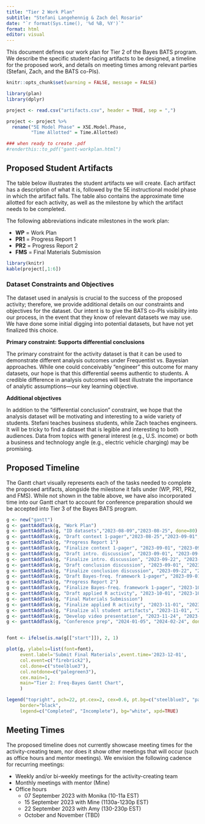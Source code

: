 ```yaml
---
title: "Tier 2 Work Plan"
subtitle: "Stefani Langehennig & Zach del Rosario"
date: "`r format(Sys.time(), '%d %B, %Y')`"
format: html
editor: visual
---
```


This document defines our work plan for Tier 2 of the Bayes BATS program. We describe the specific student-facing artifacts to be designed, a timeline for the proposed work, and details on meeting times among relevant parties (Stefani, Zach, and the BATS co-PIs).

```r
knitr::opts_chunk$set(warning = FALSE, message = FALSE)

library(plan)
library(dplyr)

project <- read.csv("artifacts.csv", header = TRUE, sep = ",")

project <- project %>%
  rename("5E Model Phase" = X5E.Model.Phase,
         "Time Allotted" = Time.Allotted)

### when ready to create .pdf
#renderthis::to_pdf("gantt-workplan.html")

```

## Proposed Student Artifacts

The table below illustrates the student artifacts we will create. Each artifact has a description of what it is, followed by the 5E instructional model phase in which the artifact falls. The table also contains the approximate time allotted for each activity, as well as the milestone by which the artifact needs to be completed.

The following abbreviations indicate milestones in the work plan:

-   **WP** = Work Plan
-   **PR1** = Progress Report 1
-   **PR2** = Progress Report 2
-   **FMS** = Final Materials Submission

```r
library(knitr)
kable(project[,1:6])

```

### Dataset Constraints and Objectives

The dataset used in analysis is crucial to the success of the proposed activity; therefore, we provide additional details on our constraints and objectives for the dataset. Our intent is to give the BATS co-PIs visibility into our process, in the event that they know of relevant datasets we may use. We have done some initial digging into potential datasets, but have not yet finalized this choice.

**Primary constraint: Supports differential conclusions**

The primary constraint for the activity dataset is that it can be used to demonstrate different analysis outcomes under Frequentist vs. Bayesian approaches. While one could conceivably "engineer" this outcome for many datasets, our hope is that this differential seems authentic to students. A credible difference in analysis outcomes will best illustrate the importance of analytic assumptions---our key learning objective.

**Additional objectives**

In addition to the "differential conclusion" constraint, we hope that the analysis dataset will be motivating and interesting to a wide variety of students. Stefani teaches business students, while Zach teaches engineers. It will be tricky to find a dataset that is legible and interesting to both audiences. Data from topics with general interest (e.g., U.S. income) or both a business and technology angle (e.g., electric vehicle charging) may be promising.

## Proposed Timeline

The Gantt chart visually represents each of the tasks needed to complete the proposed artifacts, alongside the milestone it falls under (WP, PR1, PR2, and FMS). While not shown in the table above, we have also incorporated time into our Gantt chart to account for conference preparation should we be accepted into Tier 3 of the Bayes BATS program.

```r
g <- new("gantt")
g <- ganttAddTask(g, "Work Plan")
g <- ganttAddTask(g, "ID datasets","2023-08-09","2023-08-25", done=80)
g <- ganttAddTask(g, "Draft context 1-pager","2023-08-25","2023-09-01",done=20)
g <- ganttAddTask(g, "Progress Report 1")
g <- ganttAddTask(g, "Finalize context 1-pager", "2023-09-01", "2023-09-30", done=0)
g <- ganttAddTask(g, "Draft intro. discussion", "2023-09-01", "2023-09-22", done=0)
g <- ganttAddTask(g, "Finalize intro. discussion", "2023-09-22", "2023-09-30", done=0)
g <- ganttAddTask(g, "Draft conclusion discussion", "2023-09-01", "2023-09-22", done=0)
g <- ganttAddTask(g, "Finalize conclusion discussion", "2023-09-22", "2023-09-30", done=0)
g <- ganttAddTask(g, "Draft Bayes-freq. framework 1-pager", "2023-09-01", "2023-09-30", done=0)
g <- ganttAddTask(g, "Progress Report 2")
g <- ganttAddTask(g, "Finalize Bayes-freq. framework 1-pager", "2023-10-01", "2023-10-20", done=0)
g <- ganttAddTask(g, "Draft applied R activity", "2023-10-01", "2023-10-31", done=0)
g <- ganttAddTask(g, "Final Materials Submission")
g <- ganttAddTask(g, "Finalize applied R activity", "2023-11-01", "2023-11-24", done=0)
g <- ganttAddTask(g, "Finalize all student artifacts", "2023-11-01", "2023-11-24", done=0)
g <- ganttAddTask(g, "Develop video presentation", "2023-11-24", "2023-11-30", done=0)
g <- ganttAddTask(g, "Conference prep", "2024-01-05", "2024-02-24", done=0)


font <- ifelse(is.na(g[["start"]]), 2, 1)

plot(g, ylabels=list(font=font),
     event.label='Submit Final Materials',event.time='2023-12-01',
     col.event=c("firebrick2"),
     col.done=c("steelblue3"),
     col.notdone=c("palegreen3"),
     cex.main=1,
     main="Tier 2: Freq-Bayes Gantt Chart",
     )

legend("topright", pch=22, pt.cex=2, cex=0.6, pt.bg=c("steelblue3", "palegreen3"),
     border="black",
     legend=c("Completed", "Incomplete"), bg="white", xpd=TRUE)

```

## Meeting Times

The proposed timeline does not currently showcase meeting times for the activity-creating team, nor does it show other meetings that will occur (such as office hours and mentor meetings). We envision the following cadence for recurring meetings:

-   Weekly and/or bi-weekly meetings for the activity-creating team
-   Monthly meetings with mentor (Mine)
-   Office hours
    -   07 September 2023 with Monika (10-11a EST)
    -   15 September 2023 with Mine (1130a-1230p EST)
    -   22 September 2023 with Amy (130-230p EST)
    -   October and November (TBD)
